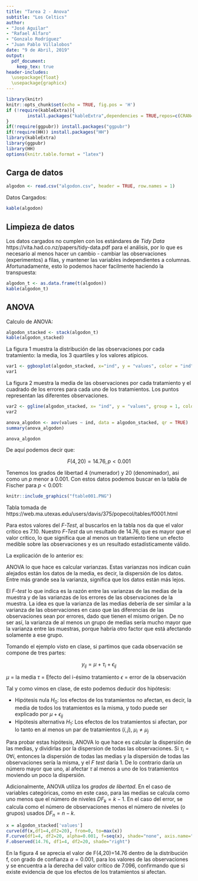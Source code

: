 ```yaml
---
title: "Tarea 2 - Anova"
subtitle: "Los Celtics"
author: 
- "José Aguilar"
- "Rafael Alfaro"
- "Gonzalo Rodríguez"
- "Juan Pablo Villalobos"
date: "9 de Abril, 2019"
output:
  pdf_document: 
    keep_tex: true
header-includes: 
  \usepackage{float}
  \usepackage{graphicx}
---
```


```r
library(knitr)
knitr::opts_chunk$set(echo = TRUE, fig.pos = 'H')
if (!require(kableExtra)){
        install.packages("kableExtra",dependencies = TRUE,repos=c(CRAN="https://cran.cnr.berkeley.edu/"))
}
if(!require(ggpubr)) install.packages("ggpubr")
if(!require(HH)) install.packages("HH")
library(kableExtra)
library(ggpubr)
library(HH)
options(knitr.table.format = "latex")

```

## Carga de datos

```r
algodon <- read.csv("algodon.csv", header = TRUE, row.names = 1)
```

Datos Cargados:

```r
kable(algodon)
```

## Limpieza de datos

Los datos cargados no cumplen con los estándares de _Tidy Data_ https://vita.had.co.nz/papers/tidy-data.pdf para el análisis, por lo que es necesario al menos hacer un cambio - cambiar las observaciones (experimentos) a filas, y mantener las variables independientes a columnas. Afortunadamente, esto lo podemos hacer facilmente haciendo la transpuesta:

```r
algodon_t <- as.data.frame(t(algodon))
kable(algodon_t)
```

## ANOVA

Calculo de ANOVA:

```r
algodon_stacked <- stack(algodon_t)
kable(algodon_stacked)
```
La figura 1 muestra la distribución de las observaciones por cada tratamiento: la media, los 3 quartiles y los valores atípicos.


```r
var1 <- ggboxplot(algodon_stacked, x="ind", y = "values", color = "ind", order = c("Porc_15", "Porc_20", "Porc_25", "Porc_30", "Porc_35"), ylab = "libra/pulg^2", xlab = "% de Algodón", title="Distribución de los datos en los diferentes tratamientos")
var1
```

La figura 2 muestra la media de las observaciones por cada tratamiento y el cuadrado de los errores para cada uno de los tratamientos. Los puntos representan las diferentes observaciones.

```r
var2 <- ggline(algodon_stacked, x= "ind", y = "values", group = 1, color = "ind", add = c("mean_se", "jitter"), order = c("Porc_15", "Porc_20", "Porc_25", "Porc_30", "Porc_35"), ylab = "libra/pulg^2", xlab = "% de Algodón", title = "Media y cuadrados de los errores por tratamiento")
var2
```



```r
anova_algodon <- aov(values ~ ind, data = algodon_stacked, qr = TRUE)
summary(anova_algodon)

```

```r
anova_algodon
```

De aquí podemos decir que:

$$F(4,20)=14.76, p < 0.001$$

Tenemos los grados de libertad $4$ (numerador) y $20$ (denominador), asi como un $p$ menor a $0.001$. Con estos datos podemos buscar en la tabla de Fischer para $p<0.001$:
\renewcommand{\figurename}{Fig.}
```r
knitr::include_graphics("ftable001.PNG")
```
Tabla tomada de https://web.ma.utexas.edu/users/davis/375/popecol/tables/f0001.html

Para estos valores del _F-Test_, al buscarlos en la tabla nos da que el valor crítico es $7.10$. Nuestro _F-Test_ da un resultado de $14.76$, que es mayor que el valor crítico, lo que significa que al menos un tratamiento tiene un efecto medible sobre las observaciones y es un resultado estadísticamente válido.

La explicación de lo anterior es:

ANOVA lo que hace es calcular varianzas. Estas varianzas nos indican cuán alejados están los datos de la media, es decir, la dispersión de los datos. Entre más grande sea la varianza, significa que los datos están más lejos.

El _F-test_ lo que indica es la razón entre las varianzas de las medias de la muestra y de las varianzas de los errores de las observaciones de la muestra. La idea es que la varianza de las medias debería de ser similar a la varianza de las observaciones en caso que las diferencias de las observaciones sean por errores, dado que tienen el mismo origen. De no ser así, la varianza de al menos un grupo de medias sería mucho mayor que la varianza entre las muestras, porque habría otro factor que está afectando solamente a ese grupo.

Tomando el ejemplo visto en clase, si partimos que cada observación se compone de tres partes:

$$ y_{ij} = \mu + \tau_i + \epsilon_{ij} $$

$\mu$ = la media
$\tau$ = Efecto del i-ésimo tratamiento
$\epsilon$ = error de la observación

Tal y como vimos en clase, de esto podemos deducir dos hipótesis:

- Hipótesis nula $H_0$: los efectos de los tratamientos no afectan, es decir, la media de todos los tratamientos es la misma, y todo puede ser explicado por $\mu + \epsilon_{ij}$
- Hipótesis alternativa $H_1$: Los efectos de los tratamientos si afectan, por lo tanto en al menos un par de tratamientos $(i,j)$, $\mu_i \neq \mu_j$

Para probar estas hipótesis, ANOVA lo que hace es calcular la dispersión de las medias, y dividirlas por la dispersion de todas las observaciones. Si $\tau_i=0 \forall i$, entonces la dispersión de todas las medias y la dispersión de todas las observaciones sería la misma, y el _F test_ daría 1. De lo contrario daría un número mayor que uno, al afectar $\tau$ al menos a uno de los tratamientos moviendo un poco la dispersión.

Adicionalmente, ANOVA utiliza los _grados de libertad_. En el caso de variables categóricas, como en este caso, para las medias se calcula como uno menos que el número de niveles $DF_k=k-1$. En el caso del error, se calcula como el número de observaciones menos el número de niveles (o grupos) usados $DF_n=n-k$.

```r
x = algodon_stacked['values']
curve(df(x,df1=4,df2=20), from=0, to=max(x))
F.curve(df1=4, df2=20, alpha=0.001, f=seq(x), shade="none", axis.name="f", ncp=0, col=par("col"))
F.observed(14.76, df1=4, df2=20, shade="right")
```
En la figura 4 se aprecia el valor de F(4,20)=14.76 dentro de la distribución f, con grado de confianza $\alpha = 0.001$, para los valores de las observaciones y se encuentra a la derecha del valor crítico de 7.096, confirmando que si existe evidencia de que los efectos de los tratamientos si afectan.
